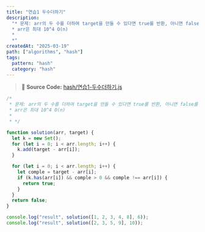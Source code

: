 ```yaml
---
title: "연습1 두수더하기"
description:
  "* 문제: arr의 두 수를 더하여 target을 만들 수 있다면 true를 반환, 아니면 false를 반환
  * arr은 최대 10^4 O(n)
  *
  *"
createdAt: "2025-03-19"
path: ["algorithms", "hash"]
tags:
  pattern: "hash"
  category: "hash"
---
```


> 📌 **Source Code:** [hash/연습1-두수더하기.js](https://github.com/0teklee/pattern-recognition/tree/main/site/content/hash/연습1-두수더하기.js)

```js
/*
 * 문제: arr의 두 수를 더하여 target을 만들 수 있다면 true를 반환, 아니면 false를 반환
 * arr은 최대 10^4 O(n)
 *
 * */

function solution(arr, target) {
  let k = new Set();
  for (let i = 0; i < arr.length; i++) {
    k.add(target - arr[i]);
  }

  for (let i = 0; i < arr.length; i++) {
    let comple = target - arr[i];
    if (k.has(arr[i]) && comple > 0 && comple !== arr[i]) {
      return true;
    }
  }
  return false;
}

console.log("result", solution([1, 2, 3, 4, 8], 6));
console.log("result", solution([2, 3, 5, 9], 10));
```
